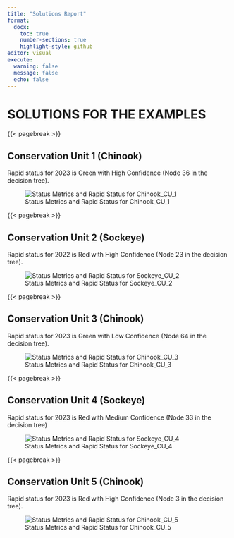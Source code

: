 ```yaml
---
title: "Solutions Report"
format: 
  docx:
    toc: true
    number-sections: true
    highlight-style: github
editor: visual
execute: 
  warning: false
  message: false
  echo: false
---
```


# SOLUTIONS FOR THE EXAMPLES

{{< pagebreak >}}

## Conservation Unit 1 (Chinook)

Rapid status for 2023 is Green with High Confidence (Node 36 in the decision tree).

![Status Metrics and Rapid Status for Chinook_CU_1](../DATA/Dashboards/WorkedExample_CU1_Chinook_Case1.png)

{{< pagebreak >}}

## Conservation Unit 2 (Sockeye)

Rapid status for 2022 is Red with High Confidence (Node 23 in the decision tree).

![Status Metrics and Rapid Status for Sockeye_CU_2](../DATA/Dashboards/WorkedExample_CU2_Sockeye_Case2.png)

{{< pagebreak >}}

## Conservation Unit 3 (Chinook)

Rapid status for 2023 is Green with Low Confidence (Node 64 in the decision tree).

![Status Metrics and Rapid Status for Chinook_CU_3](../DATA/Dashboards/WorkedExample_CU3_Chinook_Case3.png)

{{< pagebreak >}}

## Conservation Unit 4 (Sockeye)

Rapid status for 2023 is Red with Medium Confidence (Node 33 in the decision tree)

![Status Metrics and Rapid Status for Sockeye_CU_4](../DATA/Dashboards/WorkedExample_CU4_Sockeye_Case4.png)

{{< pagebreak >}}

## Conservation Unit 5 (Chinook)

Rapid status for 2023 is Red with High Confidence (Node 3 in the decision tree).

![Status Metrics and Rapid Status for Chinook_CU_5](../DATA/Dashboards/WorkedExample_CU5_Chinook_Case5.png)
